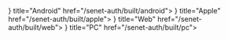 
<Cards>
  <Card icon={<svg width="22" height="25" viewBox="0 0 22 25" fill="none" xmlns="http://www.w3.org/2000/svg">
<path d="M4.39999 18.7503C4.39999 19.3232 4.89499 19.792 5.49998 19.792H6.59998V23.4376C6.59998 24.3021 7.33699 25 8.24998 25C9.16297 25 9.89998 24.3021 9.89998 23.4376V19.7919H12.1V23.4375C12.1 24.3021 12.837 25 13.75 25C14.663 25 15.4 24.3021 15.4 23.4375V19.7919H16.5C17.105 19.7919 17.6 19.3232 17.6 18.7503V8.3342H4.39999V18.7503ZM1.65 8.3342C0.737011 8.3342 0 9.03209 0 9.89663V17.1879C0 18.0524 0.737011 18.7503 1.65 18.7503C2.56299 18.7503 3.3 18.0524 3.3 17.1879V9.89663C3.3 9.03209 2.56299 8.3342 1.65 8.3342ZM20.35 8.3342C19.437 8.3342 18.7 9.03209 18.7 9.89663V17.1879C18.7 18.0524 19.437 18.7503 20.35 18.7503C21.263 18.7503 22 18.0524 22 17.1879V9.89663C22 9.03209 21.263 8.3342 20.35 8.3342ZM14.883 2.25118L16.3185 0.891895C16.533 0.688788 16.533 0.360682 16.3185 0.157547C16.104 -0.0455599 15.7575 -0.0455599 15.543 0.157547L13.915 1.69392C13.035 1.28249 12.0505 1.04292 11 1.04292C9.944 1.04292 8.95398 1.28249 8.06849 1.69913L6.43499 0.15233C6.22049 -0.0507766 5.87399 -0.0507766 5.65949 0.15233C5.445 0.355436 5.445 0.683542 5.65949 0.886678L7.10048 2.25118C5.46698 3.39174 4.39999 5.22498 4.39999 7.29259H17.6C17.6 5.21979 16.5275 3.38656 14.883 2.25118ZM8.79999 5.20935H7.7V4.16774H8.79999V5.20935ZM14.3 5.20935H13.2V4.16774H14.3V5.20935Z" fill="black"/>
</svg>
} title="Android" href="/senet-auth/built/android">
  </Card>
  <Card icon={<svg width="20" height="24" viewBox="0 0 20 24" fill="none" xmlns="http://www.w3.org/2000/svg">
<path d="M20 17.5909C19.9692 17.6819 19.4871 19.3251 18.3025 21.0153C17.2767 22.4734 16.2154 23.9436 14.541 23.9694C12.8929 23.9982 12.3661 23.009 10.4853 23.009C8.60764 23.009 8.01769 23.9436 6.4604 23.9982C4.85074 24.0619 3.61077 22.4051 2.58336 20.9546C0.477716 17.9824 -1.14118 12.5324 1.0307 8.88042C2.10124 7.05214 4.02204 5.89145 6.11382 5.85807C7.69113 5.82924 9.19143 6.90193 10.1495 6.90193C11.1338 6.90193 12.9483 5.60469 14.863 5.7989C15.6639 5.83228 17.9067 6.12511 19.3515 8.17187C19.2391 8.24773 16.6682 9.72855 16.6975 12.7448C16.736 16.3847 19.9661 17.5788 20 17.5909ZM13.6107 3.84773C14.4733 2.81904 15.0416 1.40497 14.8922 0C13.66 0.0470345 12.1566 0.799587 11.2647 1.82372C10.4745 2.71586 9.77984 4.15269 9.97392 5.54097C11.3433 5.62138 12.7512 4.84 13.6091 3.84773" fill="black"/>
</svg>
  } title="Apple" href="/senet-auth/built/apple">
  </Card>
</Cards>
<Cards>
  <Card icon={<svg width="28" height="28" viewBox="0 0 28 28" fill="none" xmlns="http://www.w3.org/2000/svg">
<path d="M14 4.57764e-05C11.231 4.57764e-05 8.52429 0.821129 6.22201 2.35946C3.91973 3.8978 2.12532 6.0843 1.06569 8.64246C0.00606592 11.2006 -0.27118 14.0155 0.269012 16.7313C0.809204 19.447 2.14257 21.9416 4.1005 23.8995C6.05844 25.8574 8.55299 27.1908 11.2687 27.731C13.9845 28.2712 16.7994 27.9939 19.3575 26.9343C21.9157 25.8747 24.1022 24.0803 25.6405 21.778C27.1789 19.4757 28 16.769 28 14C28 10.287 26.525 6.72605 23.8995 4.10054C21.274 1.47504 17.713 4.57764e-05 14 4.57764e-05ZM14 26.25C11.5772 26.25 9.20876 25.5315 7.19426 24.1855C5.17976 22.8395 3.60965 20.9263 2.68248 18.6879C1.75531 16.4495 1.51271 13.9864 1.98538 11.6102C2.45805 9.2339 3.62475 7.05117 5.33794 5.33798C7.05113 3.62479 9.23387 2.45809 11.6101 1.98542C13.9864 1.51275 16.4495 1.75534 18.6878 2.68252C20.9262 3.60969 22.8394 5.1798 24.1855 7.1943C25.5315 9.2088 26.25 11.5772 26.25 14C26.25 17.2489 24.9593 20.3647 22.662 22.6621C20.3647 24.9594 17.2489 26.25 14 26.25Z" fill="#2C2C2C"/>
<path d="M13.125 26.25H14.875V1.75005H13.125V26.25Z" fill="#2C2C2C"/>
<path d="M14 5.14984e-05C10.0712 5.14984e-05 7 6.12504 7 14C7 21.875 10.0712 28 14 28C17.9287 28 21 21.875 21 14C21 6.12504 17.9287 5.14984e-05 14 5.14984e-05ZM14 26.25C11.515 26.25 8.75 21.2188 8.75 14C8.75 6.78129 11.515 1.75005 14 1.75005C16.485 1.75005 19.25 6.78129 19.25 14C19.25 21.2188 16.485 26.25 14 26.25Z" fill="#2C2C2C"/>
<path d="M0.875 14.875H27.125V13.125H0.875V14.875ZM2.625 21H25.375V19.25H2.625V21ZM2.625 8.75002H25.375V7.00003H2.625V8.75002Z" fill="#2C2C2C"/>
</svg>
} title="Web" href="/senet-auth/built/web">
  </Card>
  <Card icon={<svg width="28" height="24" viewBox="0 0 75 78" fill="none" xmlns="http://www.w3.org/2000/svg">
<path d="M3.1936 0.0197789C2.22346 0.358892 1.38673 1.01888 0.811216 1.89893C0.235697 2.77899 -0.0469745 3.83074 0.00637426 4.89354V53.6312C0.00637426 54.9238 0.500193 56.1634 1.37919 57.0774C2.2582 57.9915 3.45038 58.5049 4.69348 58.5049H28.129V68.2525H18.7548C13.599 68.2525 9.38058 72.6389 9.38058 78H65.6258C65.6258 72.6389 61.4074 68.2525 56.2516 68.2525H46.8774V58.5049H70.3129C71.556 58.5049 72.7482 57.9915 73.6272 57.0774C74.5062 56.1634 75 54.9238 75 53.6312V4.89354C75 3.60094 74.5062 2.36128 73.6272 1.44727C72.7482 0.533263 71.556 0.0197789 70.3129 0.0197789L4.69348 0.0197789C4.41282 -0.00659296 4.13045 -0.00659296 3.8498 0.0197789C3.66248 0.0080713 3.47466 0.0080713 3.28735 0.0197789L3.1936 0.0197789ZM9.38058 9.76731H65.6258V48.7574H9.38058V9.76731Z" fill="black"/>
</svg>
  } title="PC" href="/senet-auth/built/pc">
  </Card>
</Cards>
